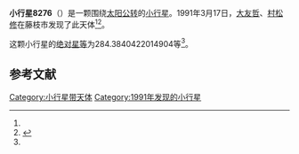 {{Infobox planet
| bgcolour = #FFFFC0
| name = 8276 Shigei
| symbol = 
| image = 
| caption = 
| discovery = yes
| discovery_ref = 
| discoverer = [[大友哲|大友哲]]、[[村松修|村松修]]
| discovery_site = [[藤枝市|藤枝市]] 
| discovered = 1991年3月17日
| designations = yes
| mp_name = 
| named_after = 
| alt_names = 1991 FL/ 1987 BJ2
| mp_category = [[主带小行星|主带小行星]]
| orbit_ref = <ref name="a">[http://ssd.jpl.nasa.gov/sbdb.cgi?sstr=8276 8276 Shigei] {{Wayback|url=http://ssd.jpl.nasa.gov/sbdb.cgi?sstr=8276 |date=20201124031257 }}，小行星數據庫瀏覽器（JPL Small-Body Database Browser）－[[美国国家航空航天局|美国国家航空航天局]]喷气推进实验室</ref>
| epoch = 2456400.5 (2013年4月18日更新)
| aphelion = {{convert|2.723237760673054|AU|km|3|abbr=on|lk=out}}
| perihelion = {{convert|2.055668842809558|AU|km|3|abbr=on}}
| semimajor = {{convert|2.389453301741306|AU|km|3|abbr=on}}
| eccentricity = 0.139690723
| period = 1349.106541 [[日|日]]<br />3.69[[儒略年|儒略年]]
| avg_speed = 
| inclination = 1.356895084425372
| asc_node = 261.4002572885067
| mean_anomaly = 
| arg_peri = 284.3840422014904
| satellites = 
| physical_characteristics = yes
| dimensions = 
| mass = 
| density = 
| surface_grav = 
| escape_velocity = 
| sidereal_day = 
| axial_tilt = 
| pole_ecliptic_lat = 
| pole_ecliptic_lon = 
| albedo = 
| temperatures= 
| temp_name1 = 
| mean_temp_1 = 
| max_temp_1 = 
| temp_name2 = 
| max_temp_2 = 
| spectral_type = 
| abs_magnitude = 284.3840422014904
}}

'''小行星8276'''（{{lang-en|8276 Shigei}}）是一颗围绕[[太阳|太阳]][[公转|公转]]的[[小行星|小行星]]。1991年3月17日，[[大友哲|大友哲]]、[[村松修|村松修]]在藤枝市发现了此天体<ref name="a" /><ref>{{cite news|title=小行星列表|url=http://cfa-www.harvard.edu/iau/lists/NumberedMPs.txt|accessdate=2013-07-08|newspaper=哈佛大学|archive-date=2008-05-17|archive-url=https://web.archive.org/web/20080517010638/http://cfa-www.harvard.edu/iau/lists/NumberedMPs.txt|dead-url=no}}</ref>。

这颗小行星的[[绝对星等|绝对星等]]为284.3840422014904等<ref name="a" />。

==参考文献==
{{reflist}}
{{Minor Planet Number|[[小行星8275|小行星8275]]|[[小行星8277|小行星8277]]}}

{{小天体}}

[[Category:小行星带天体|Category:小行星带天体]]
[[Category:1991年发现的小行星|Category:1991年发现的小行星]]

{{asteroid-stub}}